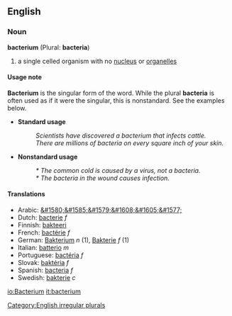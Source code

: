 ==English==
===Noun===
'''bacterium''' (Plural: '''bacteria''')

# a single celled organism with no [[nucleus]] or [[organelle]]s

====Usage note====
'''Bacterium''' is the singular form of the word.  While the plural '''bacteria''' is often used as if it were the singular, this is nonstandard.  See the examples below.
*'''Standard usage'''
*:''Scientists have discovered a bacterium that infects cattle.''
*:''There are millions of bacteria on every square inch of your skin.''
*'''Nonstandard usage'''
*:''* The common cold is caused by a virus, not a bacteria.''
*:''* The bacteria in the wound causes infection.''

====Translations====
*Arabic: [[&#1580;&#1585;&#1579;&#1608;&#1605;&#1577;]]
*Dutch: [[bacterie]] ''f''
*Finnish: [[bakteeri]]
*French: [[bactérie]] ''f''
*German: [[Bakterium]] ''n'' (1), [[Bakterie]] ''f'' (1)
*Italian: [[batterio]] ''m''
*Portuguese: [[bactéria]] ''f''
*Slovak: [[baktéria]] ''f''
*Spanish: [[bacteria]] ''f''
*Swedish: [[bakterie]] ''c''

[[Category:English irregular plurals]]

[[io:Bacterium]]
[[it:bacterium]]